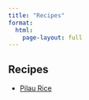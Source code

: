 ```yaml
---
title: "Recipes"
format:
  html:
    page-layout: full
---
```


## Recipes
- [Pilau Rice](pilau_rice.qmd)
